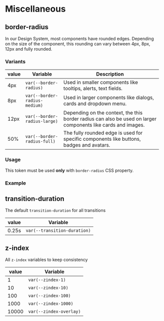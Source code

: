 
<Meta title="Tokens/Misc" />

# Miscellaneous

## border-radius

In our Design System, most components have rounded edges. Depending on the size of the component, this rounding can vary between 4px, 8px, 12px and fully rounded.

### Variants

| value | Variable                      | Description                                                                                                   |
| ----- | ----------------------------- | ------------------------------------------------------------------------------------------------------------- |
| 4px   | `var(--border-radius)`        | Used in smaller components like tooltips, alerts, text fields.                                                |
| 8px   | `var(--border-radius-medium)` | Used in larger components like dialogs, cards and dropdown menu.                                              |
| 12px  | `var(--border-radius-large)`  | Depending on the context, the this border radius can also be used on larger components like cards and images. |
| 50%   | `var(--border-radius-full)`   | The fully rounded edge is used for specific components like buttons, badges and avatars.                      |

### Usage

This token must be used **only** with `border-radius` CSS property.

### Example

<BoxList>
  <Box borderRadius="var(--border-radius)" />

  <Box borderRadius="var(--border-radius-medium)" />

  <Box borderRadius="var(--border-radius-large)" />

  <Box borderRadius="var(--border-radius-full)" />
</BoxList>

## transition-duration

The default `transition-duration` for all transitions

| value | Variable                     |
| ----- | ---------------------------- |
| 0.25s | `var(--transition-duration)` |

## z-index

All `z-index` variables to keep consistency

| value | Variable                |
| ----- | ----------------------- |
| 1     | `var(--zindex-1)`       |
| 10    | `var(--zindex-10)`      |
| 100   | `var(--zindex-100)`     |
| 1000  | `var(--zindex-1000)`    |
| 10000 | `var(--zindex-overlay)` |
